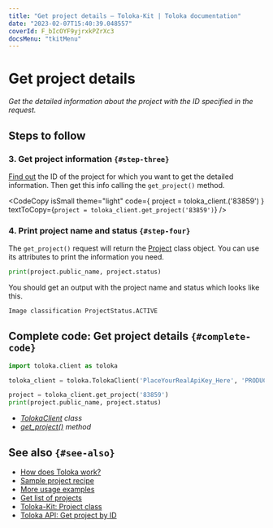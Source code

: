 ```yaml
---
title: "Get project details — Toloka-Kit | Toloka documentation"
date: "2023-02-07T15:40:39.048557"
coverId: F_bIcOYF9yjrxkPZrXc3
docsMenu: "tkitMenu"
---
```



# Get project details

_Get the detailed information about the project with the ID specified in the request._

## Steps to follow

<Import/>

<Instantiate/>

### 3. Get project information `{#step-three}`

[Find out](/docs/toloka-kit/recipes/get-projects) the ID of the project for which you want to get the detailed information. Then get this info calling the `get_project()` method.

<CodeCopy
  isSmall
  theme="light"
  code={
    <HighlightChildren language="python">
      project = toloka_client.<Term term="get_project"><GetProject/></Term>('83859')
    </HighlightChildren>
  }
  textToCopy={`project = toloka_client.get_project('83859')`}
/>

### 4. Print project name and status `{#step-four}`

The `get_project()` request will return the [Project](/docs/toloka-kit/reference/toloka.client.project.Project) class object. You can use its attributes to print the information you need.

```python
print(project.public_name, project.status)
```

You should get an output with the project name and status which looks like this.

```bash
Image classification ProjectStatus.ACTIVE
```

## Complete code: Get project details `{#complete-code}`

```python
import toloka.client as toloka

toloka_client = toloka.TolokaClient('PlaceYourRealApiKey_Here', 'PRODUCTION')

project = toloka_client.get_project('83859')
print(project.public_name, project.status)
```

<Note mode="tip" title="List of classes and methods used in this recipe">

- _[TolokaClient](/docs/toloka-kit/reference/toloka.client.TolokaClient) class_
- _[get_project()](/docs/toloka-kit/reference/toloka.client.TolokaClient.get_project) method_

</Note>

## See also `{#see-also}`

- [How does Toloka work?](/docs/guide/overview)
- [Sample project recipe](/docs/toloka-kit/recipes/learn-basics)
- [More usage examples](/docs/toloka-kit/recipes/use-cases)
- [Get list of projects](/docs/toloka-kit/recipes/get-projects)
- [Toloka-Kit: Project class](/docs/toloka-kit/reference/toloka.client.project.Project)
- [Toloka API: Get project by ID](https://toloka.ai/docs/api/api-reference/#get-/projects/-id-)
